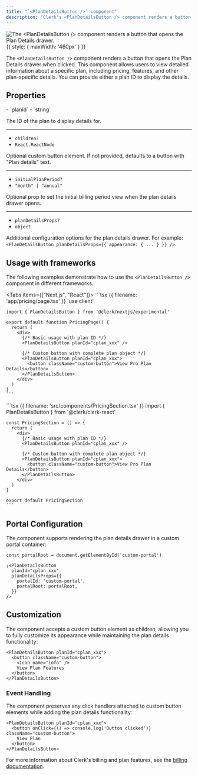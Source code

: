 ```yaml
---
title: "`<PlanDetailsButton />` component"
description: "Clerk's <PlanDetailsButton /> component renders a button that opens the Plan Details drawer."
---
```


![The \<PlanDetailsButton /> component renders a button that opens the Plan Details drawer.](/docs/images/ui-components/plan-details-button.png){{ style: { maxWidth: '460px' } }}

The `<PlanDetailsButton />` component renders a button that opens the Plan Details drawer when clicked. This component allows users to view detailed information about a specific plan, including pricing, features, and other plan-specific details. You can provide either a plan ID to display the details.

<Include src="_partials/billing/api-experimental" />

## Properties

<Properties>
  - `planId`
  - `string`

  The ID of the plan to display details for.

  ---

  - `children?`
  - `React.ReactNode`

  Optional custom button element. If not provided, defaults to a button with "Plan details" text.

  ---

  - `initialPlanPeriod?`
  - `"month" | "annual"`

  Optional prop to set the initial billing period view when the plan details drawer opens.

  ---

  - `planDetailsProps?`
  - `object`

  Additional configuration options for the plan details drawer. For example: `<PlanDetailsButton planDetailsProps={{ appearance: { ... } }} />`.
</Properties>

## Usage with frameworks

The following examples demonstrate how to use the `<PlanDetailsButton />` component in different frameworks.

<Tabs items={["Next.js", "React"]}>
  <Tab>
    ```tsx {{ filename: 'app/pricing/page.tsx' }}
    'use client'

    import { PlanDetailsButton } from '@clerk/nextjs/experimental'

    export default function PricingPage() {
      return (
        <div>
          {/* Basic usage with plan ID */}
          <PlanDetailsButton planId="cplan_xxx" />

          {/* Custom button with complete plan object */}
          <PlanDetailsButton planId="cplan_xxx">
            <button className="custom-button">View Pro Plan Details</button>
          </PlanDetailsButton>
        </div>
      )
    }
    ```
  </Tab>

  <Tab>
    ```tsx {{ filename: 'src/components/PricingSection.tsx' }}
    import { PlanDetailsButton } from '@clerk/clerk-react'

    const PricingSection = () => {
      return (
        <div>
          {/* Basic usage with plan ID */}
          <PlanDetailsButton planId="cplan_xxx" />

          {/* Custom button with complete plan object */}
          <PlanDetailsButton planId="cplan_xxx">
            <button className="custom-button">View Pro Plan Details</button>
          </PlanDetailsButton>
        </div>
      )
    }

    export default PricingSection
    ```
  </Tab>
</Tabs>

## Portal Configuration

The component supports rendering the plan details drawer in a custom portal container:

```tsx
const portalRoot = document.getElementById('custom-portal')

;<PlanDetailsButton
  planId="cplan_xxx"
  planDetailsProps={{
    portalId: 'custom-portal',
    portalRoot: portalRoot,
  }}
/>
```

## Customization

The component accepts a custom button element as children, allowing you to fully customize its appearance while maintaining the plan details functionality:

```tsx
<PlanDetailsButton planId="cplan_xxx">
  <button className="custom-button">
    <Icon name="info" />
    View Plan Features
  </button>
</PlanDetailsButton>
```

### Event Handling

The component preserves any click handlers attached to custom button elements while adding the plan details functionality:

```tsx
<PlanDetailsButton planId="cplan_xxx">
  <button onClick={() => console.log('Button clicked')} className="custom-button">
    View Plan
  </button>
</PlanDetailsButton>
```

For more information about Clerk's billing and plan features, see the [billing documentation](/docs/billing/overview).
